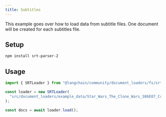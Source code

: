 ```yaml
---
title: Subtitles
---
```


This example goes over how to load data from subtitle files. One document will be created for each subtitles file.

## Setup

```bash npm
npm install srt-parser-2
```
## Usage

```typescript
import { SRTLoader } from "@langchain/community/document_loaders/fs/srt";

const loader = new SRTLoader(
  "src/document_loaders/example_data/Star_Wars_The_Clone_Wars_S06E07_Crisis_at_the_Heart.srt"
);

const docs = await loader.load();
```
